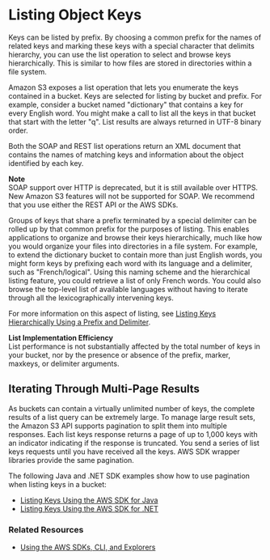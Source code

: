 # Listing Object Keys<a name="ListingKeysUsingAPIs"></a>

 Keys can be listed by prefix\. By choosing a common prefix for the names of related keys and marking these keys with a special character that delimits hierarchy, you can use the list operation to select and browse keys hierarchically\. This is similar to how files are stored in directories within a file system\. 

 Amazon S3 exposes a list operation that lets you enumerate the keys contained in a bucket\. Keys are selected for listing by bucket and prefix\. For example, consider a bucket named "dictionary" that contains a key for every English word\. You might make a call to list all the keys in that bucket that start with the letter "q"\. List results are always returned in UTF\-8 binary order\. 

 Both the SOAP and REST list operations return an XML document that contains the names of matching keys and information about the object identified by each key\. 

**Note**  
 SOAP support over HTTP is deprecated, but it is still available over HTTPS\. New Amazon S3 features will not be supported for SOAP\. We recommend that you use either the REST API or the AWS SDKs\. 

 Groups of keys that share a prefix terminated by a special delimiter can be rolled up by that common prefix for the purposes of listing\. This enables applications to organize and browse their keys hierarchically, much like how you would organize your files into directories in a file system\. For example, to extend the dictionary bucket to contain more than just English words, you might form keys by prefixing each word with its language and a delimiter, such as "French/logical"\. Using this naming scheme and the hierarchical listing feature, you could retrieve a list of only French words\. You could also browse the top\-level list of available languages without having to iterate through all the lexicographically intervening keys\. 

 For more information on this aspect of listing, see [Listing Keys Hierarchically Using a Prefix and Delimiter](ListingKeysHierarchy.mdx)\. 

**List Implementation Efficiency**  
List performance is not substantially affected by the total number of keys in your bucket, nor by the presence or absence of the prefix, marker, maxkeys, or delimiter arguments\. 

## Iterating Through Multi\-Page Results<a name="ListingKeysPaginated"></a>

As buckets can contain a virtually unlimited number of keys, the complete results of a list query can be extremely large\. To manage large result sets, the Amazon S3 API supports pagination to split them into multiple responses\. Each list keys response returns a page of up to 1,000 keys with an indicator indicating if the response is truncated\. You send a series of list keys requests until you have received all the keys\. AWS SDK wrapper libraries provide the same pagination\. 

The following Java and \.NET SDK examples show how to use pagination when listing keys in a bucket:
+ [Listing Keys Using the AWS SDK for Java](ListingObjectKeysUsingJava.mdx)
+ [Listing Keys Using the AWS SDK for \.NET](ListingObjectKeysUsingNetSDK.mdx)

### Related Resources<a name="RelatedResources016"></a>
+ [Using the AWS SDKs, CLI, and Explorers](UsingAWSSDK.mdx)